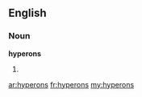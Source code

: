 ==English==

===Noun===
'''hyperons'''

# {{plural of|hyperon}}

[[ar:hyperons]]
[[fr:hyperons]]
[[my:hyperons]]